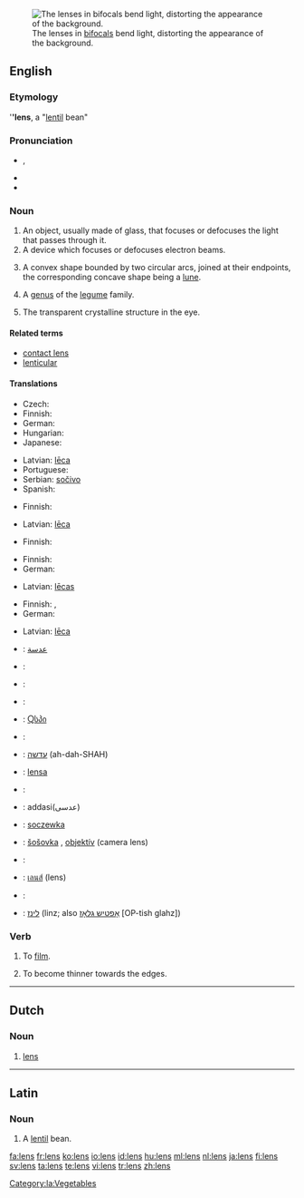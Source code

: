 [[Image:Bifoklabrille_fcm.jpg|thumb|right|The lenses in [[bifocals]] bend light, distorting the appearance of the background.]]
==English==

===Etymology===
{{wikipedia}}
{{etyl|la}} '''''lens''', a "[[lentil]] bean"

===Pronunciation===
* {{IPA|/lɛnz/}}, {{SAMPA|/lEnz/}}
* {{audio|en-us-lens.ogg|Audio (US)}}
* {{rhymes|ɛnz}}

===Noun===
{{en-noun|es}}

# An object, usually made of glass, that focuses or defocuses the light that passes through it.
# A device which focuses or defocuses electron beams.
# {{geometry}} A convex shape bounded by two circular arcs, joined at their endpoints, the corresponding concave shape being a [[lune]].
# {{biology}} A [[genus]] of the [[legume]] family.
# {{anatomy}} The transparent crystalline structure in the eye.

====Related terms====
* [[contact lens]]
* [[lenticular]]

====Translations====
{{trans-top|object focusing or defocusing the light passing through it}}
* Czech: {{t-|cs|čočka|f}}
* Finnish: {{t+|fi|linssi}}
* German: {{t|de|Linse|f}}
* Hungarian: {{t+|hu|lencse}}
* Japanese: {{t+|ja|レンズ|tr=renzu|sc=Jpan}}
{{trans-mid}}
* Latvian: [[lēca]] {{f}}
* Portuguese: {{t+|pt|lente|f}}
* Serbian: [[sočivo]] {{n}}
* Spanish: {{t+|es|lente|m|f}}
{{trans-bottom}}

{{trans-top|device which focuses or defocuses electron beams}}
* Finnish: {{t|fi|poikkeutuskela}}
{{trans-mid}}
* Latvian: [[lēca]] {{f}}
{{trans-bottom}}

{{trans-top|geometry: convex shape bounded by two circular arcs}}
* Finnish: {{t+|fi|linssi}}
{{trans-mid}}
{{trans-bottom}}

{{trans-top|biology: genus of the legume family}}
* Finnish: {{t+|fi|linssi}}
* German: {{t|de|Linse|f}}
{{trans-mid}}
* Latvian: [[lēcas]] {{f|p}}
{{trans-bottom}}

{{trans-top|anatomy: transparent crystalline structure in the eye}}
* Finnish: {{t+|fi|mykiö}}, {{t+|fi|linssi}}
* German: {{t|de|Linse|f}}
{{trans-mid}}
* Latvian: [[lēca]] {{f}}
{{trans-bottom}}

{{checktrans-top}}
* {{ttbc|Arabic}}: [[عدسة]]
* {{ttbc|Dutch}}: {{t+|nl|lens|f}}
* {{ttbc|Esperanto}}: {{t-|eo|lenso|xs=Esperanto}}
* {{ttbc|French}}: {{t+|fr|lentille|f}}
* {{ttbc|Georgian}}: [[Ⴍსპი]]
* {{ttbc|Greek}}: {{t+|el|φακός|m|tr=fakos|sc=Grek}}
* {{ttbc|Hebrew}}: [[עדשה]] (ah-dah-SHAH)
* {{ttbc|Indonesian}}: [[lensa]]
* {{ttbc|Italian}}: {{t+|it|lente|f}}
{{trans-mid}}
* {{ttbc|Persian}}: addasi(عدسی)
* {{ttbc|Polish}}: [[soczewka]] {{f}}
* {{ttbc|Slovak}}: [[šošovka]] {{f}}, [[objektív]] {{m}} (camera lens)
* {{ttbc|Swedish}}: {{t+|sv|lins}}
* {{ttbc|Thai}}: [[เลนส์]] (lens)
* {{ttbc|Turkish}}: {{t+|tr|mercek}}
* {{ttbc|Yiddish}}: [[לינז]] (linz; also [[אָפטיש גלאָז]] [OP-tish glahz])
{{trans-bottom}}

===Verb===
{{en-verb|lenses|lensing|lensed}}

# To [[film]].
# {{geology}} To become thinner towards the edges.

----

==Dutch==
{{wikipedia|lens (optiek)|lang=nl}}

===Noun===
{{infl|nl|noun|g=c|plural|lenzen}}

# {{context|optics|lang=nl}} [[lens#English|lens]]

----

==Latin==

===Noun===
{{la-noun|lēns|lentis|lēntis|f|third}}

# A [[lentil]] bean.

[[Category:la:Vegetables]]

[[fa:lens]]
[[fr:lens]]
[[ko:lens]]
[[io:lens]]
[[id:lens]]
[[hu:lens]]
[[ml:lens]]
[[nl:lens]]
[[ja:lens]]
[[fi:lens]]
[[sv:lens]]
[[ta:lens]]
[[te:lens]]
[[vi:lens]]
[[tr:lens]]
[[zh:lens]]